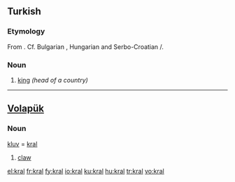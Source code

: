 ==Turkish==

===Etymology===
From {{etyl|sla|tr}}. Cf. Bulgarian {{term|крал|sc=Cyrl|lang=bg}}, Hungarian {{term|király|lang=hu}} and Serbo-Croatian {{term|краљ|sc=Cyrl|lang=sh}}/{{term|kralj|lang=sh}}.

===Noun===
{{infl|tr|noun}}

# [[king]] ''(head of a country)''

----

==[[Volapük]]==

===Noun===
[[kluv]] = [[kral]]

# [[claw]]

[[el:kral]]
[[fr:kral]]
[[fy:kral]]
[[io:kral]]
[[ku:kral]]
[[hu:kral]]
[[tr:kral]]
[[vo:kral]]